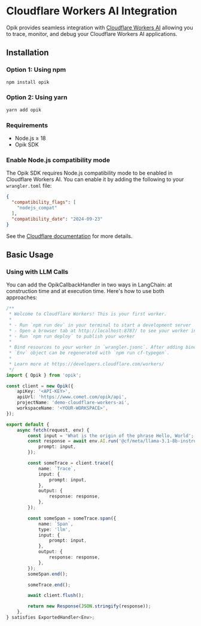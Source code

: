 # Cloudflare Workers AI Integration

Opik provides seamless integration with [Cloudflare Workers AI](https://developers.cloudflare.com/workers-ai/) allowing you to trace, monitor, and debug your Cloudflare Workers AI applications.

## Installation

### Option 1: Using npm

```bash
npm install opik
```

### Option 2: Using yarn

```bash
yarn add opik
```

### Requirements

- Node.js ≥ 18
- Opik SDK

### Enable Node.js compatibility mode

The Opik SDK requires Node.js compatibility mode to be enabled in Cloudflare Workers AI. You can enable it by adding the following to your `wrangler.toml` file:

```json
{
  "compatibility_flags": [
    "nodejs_compat"
  ],
  "compatibility_date": "2024-09-23"
}
```

See the [Cloudflare documentation](https://developers.cloudflare.com/workers/runtime-apis/nodejs/) for more details.

## Basic Usage

### Using with LLM Calls

You can add the OpikCallbackHandler in two ways in LangChain: at construction time and at execution time. Here's how to use both approaches:

```typescript
/**
 * Welcome to Cloudflare Workers! This is your first worker.
 *
 * - Run `npm run dev` in your terminal to start a development server
 * - Open a browser tab at http://localhost:8787/ to see your worker in action
 * - Run `npm run deploy` to publish your worker
 *
 * Bind resources to your worker in `wrangler.jsonc`. After adding bindings, a type definition for the
 * `Env` object can be regenerated with `npm run cf-typegen`.
 *
 * Learn more at https://developers.cloudflare.com/workers/
 */
import { Opik } from 'opik';

const client = new Opik({
	apiKey: '<API-KEY>',
	apiUrl: 'https://www.comet.com/opik/api',
	projectName: 'demo-cloudflare-workers-ai',
	workspaceName: '<YOUR-WORKSPACE>',
});

export default {
	async fetch(request, env) {
		const input = 'What is the origin of the phrase Hello, World';
		const response = await env.AI.run('@cf/meta/llama-3.1-8b-instruct', {
			prompt: input,
		});

		const someTrace = client.trace({
			name: `Trace`,
			input: {
				prompt: input,
			},
			output: {
				response: response,
			},
		});

		const someSpan = someTrace.span({
			name: `Span`,
			type: 'llm',
			input: {
				prompt: input,
			},
			output: {
				response: response,
			},
		});
		someSpan.end();

		someTrace.end();

		await client.flush();

		return new Response(JSON.stringify(response));
	},
} satisfies ExportedHandler<Env>;

```
